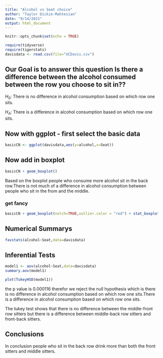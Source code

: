 ```yaml
---
title: "Alcohol vs Seat choice"
author: "Taylor Dickie-Mahtesian"
date: "9/14/2021"
output: html_document
---
```


```r
knitr::opts_chunk$set(echo = TRUE)
```

```r
require(tidyverse)
require(tigerstats)
davisdata <- read.csv(file="UCDavis.csv")
```
## Our Goal is to answer this question Is there a difference between the alcohol consumed between the row you choose to sit in??

$H_0$: There is no difference in alcohol consumption based on which row one sits.

$H_A$: There is a difference in alcohol consumption based on which row one sits.

## Now with ggplot - first select the basic data

```r
basicCN <- ggplot(davisdata,aes(y=alcohol,x=Seat))
```
## Now add in boxplot

```r
basicCN + geom_boxplot()
```
  
  Based on the boxplot people who consume more alcohol sit in the back row.There is not much of a difference in alcohol consumption between people who sit in the from and the middle.   
  
### get fancy  

```r
basicCN + geom_boxplot(notch=TRUE,outlier.color = "red") + stat_boxplot(geom ='errorbar') + labs(title="Fancy notch boxplot \n with 2 lines")
```

## Numerical Summarys 

```r
favstats(alcohol~Seat,data=davisdata)
```

## Inferential Tests
   
```r
model1 <- aov(alcohol~Seat,data=davisdata)
summary.aov(model1)
```
```r
plot(TukeyHSD(model1))
```

the p value is 0.000116 therefor we reject the null hypothesis which is there is no difference in alcohol consumption based on which row one sits.There is a difference in alcohol consumption based on which row one sits.

The tukey test shows that there is no difference between the middle-front row sitters but there is a difference between middle-back row sitters and front-back sitters. 

## Conclusions

In conclusion people who sit in the back row drink more than both the front sitters and middle sitters. 
